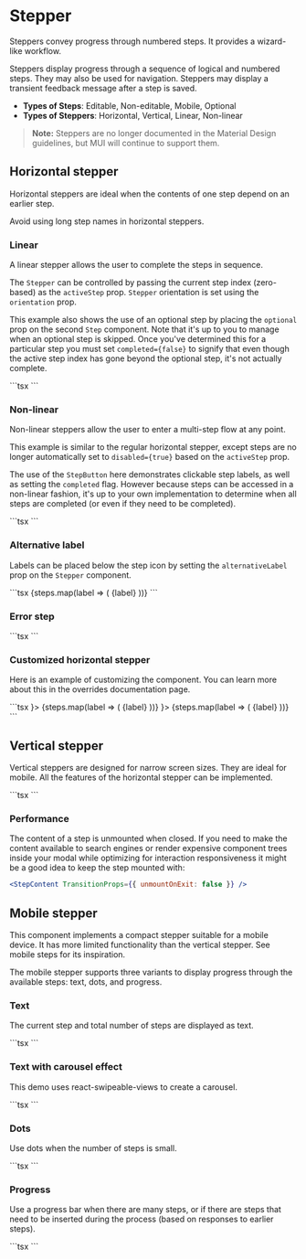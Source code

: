 
# Stepper

<p className="description">
  Steppers convey progress through numbered steps. It provides a wizard-like
  workflow.
</p>

Steppers display progress through a sequence of logical and numbered steps. They may also be used for navigation.
Steppers may display a transient feedback message after a step is saved.

- **Types of Steps**: Editable, Non-editable, Mobile, Optional
- **Types of Steppers**: Horizontal, Vertical, Linear, Non-linear

> **Note:** Steppers are no longer documented in the Material Design guidelines, but MUI will continue to support them.

## Horizontal stepper

Horizontal steppers are ideal when the contents of one step depend on an earlier step.

Avoid using long step names in horizontal steppers.

### Linear

A linear stepper allows the user to complete the steps in sequence.

The `Stepper` can be controlled by passing the current step index (zero-based) as the `activeStep` prop. `Stepper` orientation is set using the `orientation` prop.

This example also shows the use of an optional step by placing the `optional` prop on the second `Step` component. Note that it's up to you to manage when an optional step is skipped. Once you've determined this for a particular step you must set `completed={false}` to signify that even though the active step index has gone beyond the optional step, it's not actually complete.

<HorizontalLinearStepper />
```tsx
<HorizontalLinearStepper />
```

### Non-linear

Non-linear steppers allow the user to enter a multi-step flow at any point.

This example is similar to the regular horizontal stepper, except steps are no longer automatically set to `disabled={true}` based on the `activeStep` prop.

The use of the `StepButton` here demonstrates clickable step labels, as well as setting the `completed`
flag. However because steps can be accessed in a non-linear fashion, it's up to your own implementation to
determine when all steps are completed (or even if they need to be completed).

<HorizontalNonLinearStepper />
```tsx
<HorizontalNonLinearStepper />
```

### Alternative label

Labels can be placed below the step icon by setting the `alternativeLabel` prop on the `Stepper` component.

<HorizontalLinearAlternativeLabelStepper />
```tsx
<Stepper activeStep={1} alternativeLabel>
  {steps.map(label => (
    <Step key={label}>
      <StepLabel>{label}</StepLabel>
    </Step>
  ))}
</Stepper>
```

### Error step

<HorizontalStepperWithError />
```tsx
<HorizontalStepperWithError />
```

### Customized horizontal stepper

Here is an example of customizing the component.
You can learn more about this in the overrides documentation page.

<CustomizedSteppers />
```tsx
<Stepper alternativeLabel activeStep={1} connector={<QontoConnector />}>
  {steps.map(label => (
    <Step key={label}>
      <StepLabel StepIconComponent={QontoStepIcon}>{label}</StepLabel>
    </Step>
  ))}
</Stepper>
<Stepper alternativeLabel activeStep={1} connector={<ColorlibConnector />}>
  {steps.map(label => (
    <Step key={label}>
      <StepLabel StepIconComponent={ColorlibStepIcon}>{label}</StepLabel>
    </Step>
  ))}
</Stepper>
```

## Vertical stepper

Vertical steppers are designed for narrow screen sizes. They are ideal for mobile. All the features of the horizontal stepper can be implemented.

<VerticalLinearStepper />
```tsx
<VerticalLinearStepper />
```

### Performance

The content of a step is unmounted when closed.
If you need to make the content available to search engines or render expensive component trees inside your modal while optimizing for interaction responsiveness it might be a good idea to keep the step mounted with:

```jsx
<StepContent TransitionProps={{ unmountOnExit: false }} />
```

## Mobile stepper

This component implements a compact stepper suitable for a mobile device. It has more limited functionality than the vertical stepper. See mobile steps for its inspiration.

The mobile stepper supports three variants to display progress through the available steps: text, dots, and progress.

### Text

The current step and total number of steps are displayed as text.

<TextMobileStepper />
```tsx
<TextMobileStepper />
```

### Text with carousel effect

This demo uses
react-swipeable-views to create a carousel.

<SwipeableTextMobileStepper />
```tsx
<SwipeableTextMobileStepper />
```

### Dots

Use dots when the number of steps is small.

<DotsMobileStepper />
```tsx
<DotsMobileStepper />
```

### Progress

Use a progress bar when there are many steps, or if there are steps that need to be inserted during the process (based on responses to earlier steps).

<ProgressMobileStepper />
```tsx
<ProgressMobileStepper />
```
